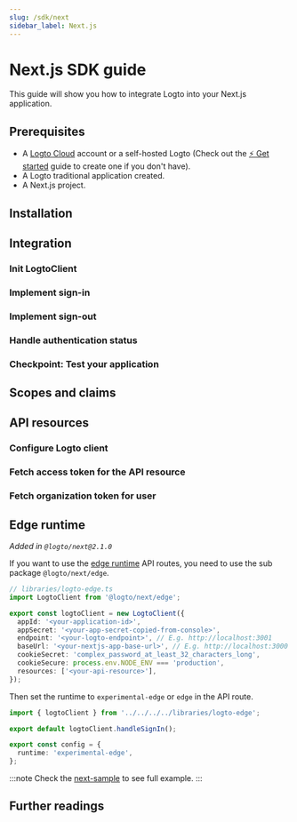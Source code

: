 ```yaml
---
slug: /sdk/next
sidebar_label: Next.js
---
```



# Next.js SDK guide

This guide will show you how to integrate Logto into your Next.js application.

<GuideTip />

## Prerequisites

- A [Logto Cloud](https://cloud.logto.io) account or a self-hosted Logto (Check out the [⚡ Get started](https://docs.logto.io/docs/guides/get-started/) guide to create one if you don't have).
- A Logto traditional application created.
- A Next.js project.

## Installation

<Installation />

## Integration

### Init LogtoClient

<InitClient />

### Implement sign-in

<ImplementSignIn />

### Implement sign-out

<ImplementSignOut />

### Handle authentication status

<HandleAuthenticationStatus />

### Checkpoint: Test your application

<CheckIntegration />

## Scopes and claims

<ScopesAndClaims />

## API resources

<ApiResourcesDescription />

### Configure Logto client

<ConfigApiResources />

### Fetch access token for the API resource

<FetchAccessTokenForApiResources />

### Fetch organization token for user

<FetchOrganizationTokenForUser />

## Edge runtime

_Added in `@logto/next@2.1.0`_

If you want to use the [edge runtime](https://nextjs.org/docs/app/building-your-application/rendering/edge-and-nodejs-runtimes) API routes, you need to use the sub package `@logto/next/edge`.

```ts
// libraries/logto-edge.ts
import LogtoClient from '@logto/next/edge';

export const logtoClient = new LogtoClient({
  appId: '<your-application-id>',
  appSecret: '<your-app-secret-copied-from-console>',
  endpoint: '<your-logto-endpoint>', // E.g. http://localhost:3001
  baseUrl: '<your-nextjs-app-base-url>', // E.g. http://localhost:3000
  cookieSecret: 'complex_password_at_least_32_characters_long',
  cookieSecure: process.env.NODE_ENV === 'production',
  resources: ['<your-api-resource>'],
});
```

Then set the runtime to `experimental-edge` or `edge` in the API route.

```ts
import { logtoClient } from '../../../../libraries/logto-edge';

export default logtoClient.handleSignIn();

export const config = {
  runtime: 'experimental-edge',
};
```

:::note
Check the [next-sample](https://github.com/logto-io/js/tree/master/packages/next-sample) to see full example.
:::

## Further readings

<FurtherReadings />
